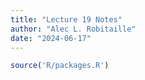 ```yaml
---
title: "Lecture 19 Notes"
author: "Alec L. Robitaille"
date: "2024-06-17"
---
```


```r
source('R/packages.R')
```

